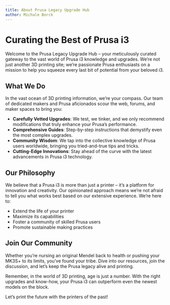 ```yaml
---
title: About Prusa Legacy Upgrade Hub
author: Michale Borck
---
```


# Curating the Best of Prusa i3

Welcome to the Prusa Legacy Upgrade Hub – your meticulously curated gateway to the vast world of Prusa i3 knowledge and upgrades. We're not just another 3D printing site; we're passionate Prusa enthusiasts on a mission to help you squeeze every last bit of potential from your beloved i3.

## What We Do

In the vast ocean of 3D printing information, we're your compass. Our team of dedicated makers and Prusa aficionados scour the web, forums, and maker spaces to bring you:

- **Carefully Vetted Upgrades**: We test, we tinker, and we only recommend modifications that truly enhance your Prusa's performance.
- **Comprehensive Guides**: Step-by-step instructions that demystify even the most complex upgrades.
- **Community Wisdom**: We tap into the collective knowledge of Prusa users worldwide, bringing you tried-and-true tips and tricks.
- **Cutting-Edge Innovations**: Stay ahead of the curve with the latest advancements in Prusa i3 technology.

## Our Philosophy

We believe that a Prusa i3 is more than just a printer – it's a platform for innovation and creativity. Our opinionated approach means we're not afraid to tell you what works best based on our extensive experience. We're here to:

- Extend the life of your printer
- Maximize its capabilities
- Foster a community of skilled Prusa users
- Promote sustainable making practices

## Join Our Community

Whether you're nursing an original Mendel back to health or pushing your MK3S+ to its limits, you've found your tribe. Dive into our resources, join the discussion, and let's keep the Prusa legacy alive and printing.

Remember, in the world of 3D printing, age is just a number. With the right upgrades and know-how, your Prusa i3 can outperform even the newest models on the block.

Let's print the future with the printers of the past!